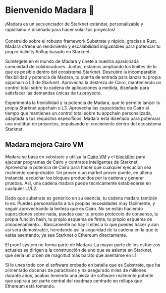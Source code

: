 

# Bienvenido Madara 🥷

¡Madara es un secuenciador de Starknet estándar, personalizable y rapidísimo ⚡ diseñado para hacer volar tus proyectos!

Construido sobre el robusto framework Substrate y rápido, gracias a Rust, Madara ofrece un rendimiento y escalabilidad inigualables para potenciar tu propio Validity Rollup basado en Starknet.

Sumérgete en el mundo de Madara y únete a nuestra apasionada comunidad de colaboradores. Juntos, estamos ampliando los límites de lo que es posible dentro del ecosistema Starknet. Descubre la incomparable flexibilidad y potencia de Madara, tu puerta de entrada para lanzar tu propia appchain o L3 de Starknet. Aprovecha la destreza de Cairo, manteniendo un control total sobre tu cadena de aplicaciones a medida, diseñado para satisfacer las demandas únicas de tu proyecto.

Experimenta la flexibilidad y la potencia de Madara, que te permite lanzar tu propia Starknet appchain o L3. Aprovecha las capacidades de Cairo al tiempo que mantienes un control total sobre tu appchain personalizada, adaptada a tus requisitos específicos. Madara está diseñado para potenciar una multitud de proyectos, impulsando el crecimiento dentro del ecosistema Starknet.

## Madara mejora Cairo VM

Madara se basa en substrate y utiliza la [Cairo VM](https://github.com/lambdaclass/cairo-rs) y el [blockifier](https://github.com/starkware-libs/blockifier) para ejecutar programas de Cairo y contratos inteligentes de Starknet. Aprovecha la potencia de Cairo para hacer que cualquier ejecución sea realmente comprobable. Un prover o un market prover puede, en última instancia, escuchar los bloques producidos por la cadena y generar pruebas. Así, una cadena madara puede técnicamente establecerse en cualquier L1/L2.

Dado que substrate es genérico en su esencia, tu cadena madara también lo es. Puedes personalizarla a tus propias necesidades muy fácilmente, y seguir aprovechando la belleza que es Cairo. No se están haciendo suposiciones sobre nada, puedes usar tu propio protocolo de consenso, tu propia función hash, tu propio esquema de firma, tu propio esquema de almacenamiento... Básicamente no hay límites a lo que puedes hacer y aún así será demostrable, heredando así la seguridad de la cadena en la que te estás asentando, ya sea Starknet o Ethereum directamente.

<Callout type="info" emoji="ℹ️">
  El proof system no forma parte de Madara. La mayor parte de los esfuerzos actuales se dirigen a la construcción de uno que se asiente en Starknet, que sería un orden de magnitud más barato que asentarse en L1.
</Callout>

Si lo unes todo con el software probado en batalla que es Substrate, que ha alimentado docenas de parachains y ha asegurado miles de millones durante años, acabas teniendo una pieza de software realmente potente que aspira a ser parte central del roadmap centrado en rollups que Ethereum está tomando.
